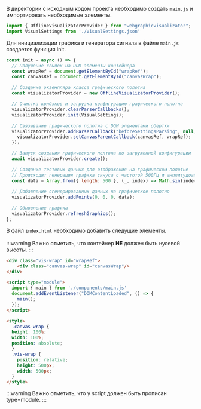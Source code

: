 В директории с исходным кодом проекта необходимо создать `main.js` и импортировать необходимые элементы.
```js
import { OfflineVisualizatorProvider } from "webgraphicvisualizator";
import VisualSettings from './VisualSettings.json'
```
Для инициализации графика и генератора сигнала в файле `main.js` создается функция init.
```js
const init = async () => {
  // Получение ссылок на DOM элементы контейнера
  const wrapRef = document.getElementById("wrapRef");
  const canvasRef = document.getElementById("canvasWrap");

  // Создание экземпляра класса графического полотна
  const visualizatorProvider = new OfflineVisualizatorProvider();

  // Очистка колбэков и загрузка конфигурацию графического полотна
  visualizatorProvider.clearParserCallbacks();
  visualizatorProvider.init(VisualSettings);

  // Связывание графического полотна с DOM элементами обертки
  visualizatorProvider.addParserCallback("beforeSettingsParsing", null, () => {
    visualizatorProvider.setCanvasParentCallback(canvasRef, wrapRef);
  });

  // Запуск создания графического полтона по загруженной конфигурации
  await visualizatorProvider.create();

  // Создание тестовых данных для отображения на графическом полотне
  // Происходит генерация графика синуса с частотой 500Гц и амплитудоай 1000
  const data = Array.from({ length: 500 }, (_, index) => Math.sin(index * Math.PI / 250) * 1000);
  
  // Добавление сгенерированных данных на графическое полотно
  visualizatorProvider.addPoints(0, 0, 0, data);

  // Обновление графика
  visualizatorProvider.refreshGraphics();
};
```
В файл `index.html` необходимо добавить следущие элементы.
\
\
:::warning
Важно отметить, что контейнер **НЕ** должен быть нулевой высоты.
:::
```html
<div class="vis-wrap" id="wrapRef">
    <div class="canvas-wrap" id="canvasWrap"/>
</div>

<script type="module">
  import { main } from './components/main.js'
  document.addEventListener("DOMContentLoaded", () => {
    main();
  });
</script>

<style>
  .canvas-wrap {
  height: 100%;
  width: 100%;
  position: absolute;
  }
  .vis-wrap {
    position: relative;
    height: 500px;
    width: 500px;
  }
</style>
```
:::warning
Важно отметить, что у script должен быть прописан type=module.
:::
